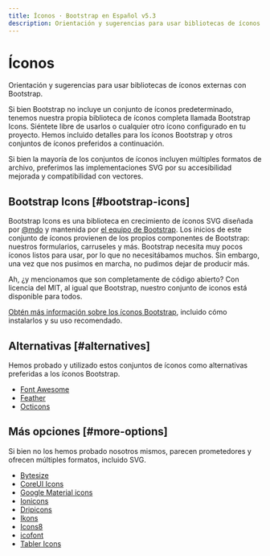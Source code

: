 ```yaml
---
title: Íconos · Bootstrap en Español v5.3
description: Orientación y sugerencias para usar bibliotecas de íconos externas con Bootstrap.
---
```


# Íconos

Orientación y sugerencias para usar bibliotecas de íconos externas con Bootstrap.

Si bien Bootstrap no incluye un conjunto de íconos predeterminado, tenemos nuestra propia biblioteca de íconos completa llamada Bootstrap Icons. Siéntete libre de usarlos o cualquier otro ícono configurado en tu proyecto. Hemos incluido detalles para los íconos Bootstrap y otros conjuntos de íconos preferidos a continuación.

Si bien la mayoría de los conjuntos de íconos incluyen múltiples formatos de archivo, preferimos las implementaciones SVG por su accesibilidad mejorada y compatibilidad con vectores.

Bootstrap Icons [#bootstrap-icons]
-----------------------------------

Bootstrap Icons es una biblioteca en crecimiento de íconos SVG diseñada por [@mdo](https://github.com/mdo) y mantenida por [el equipo de Bootstrap](https://github.com/orgs/twbs/people). Los inicios de este conjunto de íconos provienen de los propios componentes de Bootstrap: nuestros formularios, carruseles y más. Bootstrap necesita muy pocos íconos listos para usar, por lo que no necesitábamos muchos. Sin embargo, una vez que nos pusimos en marcha, no pudimos dejar de producir más.

Ah, ¿y mencionamos que son completamente de código abierto? Con licencia del MIT, al igual que Bootstrap, nuestro conjunto de iconos está disponible para todos.

[Obtén más información sobre los íconos Bootstrap](https://icons.getbootstrap.com/), incluido cómo instalarlos y su uso recomendado.

Alternativas [#alternatives]
-----------------------------

Hemos probado y utilizado estos conjuntos de íconos como alternativas preferidas a los íconos Bootstrap.

* [Font Awesome](https://fontawesome.com/)
* [Feather](https://feathericons.com/)
* [Octicons](https://primer.style/octicons/)

Más opciones [#more-options]
-----------------------------

Si bien no los hemos probado nosotros mismos, parecen prometedores y ofrecen múltiples formatos, incluido SVG.

* [Bytesize](https://github.com/danklammer/bytesize-icons)
* [CoreUI Icons](https://icons.coreui.io/)
* [Google Material icons](https://fonts.google.com/icons)
* [Ionicons](https://ionic.io/ionicons)
* [Dripicons](http://demo.amitjakhu.com/dripicons/)
* [Ikons](http://ikons.piotrkwiatkowski.co.uk/)
* [Icons8](https://icons8.com/)
* [icofont](https://icofont.com/)
* [Tabler Icons](https://tabler-icons.io/)